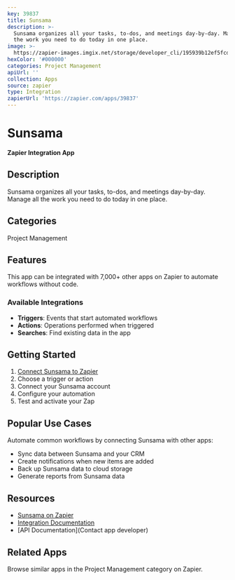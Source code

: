 ```yaml
---
key: 39837
title: Sunsama
description: >-
  Sunsama organizes all your tasks, to-dos, and meetings day-by-day. Manage all
  the work you need to do today in one place.
image: >-
  https://zapier-images.imgix.net/storage/developer_cli/195939b12ef5fcd3131faef358121c5e.png?auto=format%2Ccompress&ixlib=python-3.0.0&q=50
hexColor: '#000000'
categories: Project Management
apiUrl: ''
collection: Apps
source: zapier
type: Integration
zapierUrl: 'https://zapier.com/apps/39837'
---
```

# Sunsama

**Zapier Integration App**

## Description

Sunsama organizes all your tasks, to-dos, and meetings day-by-day. Manage all the work you need to do today in one place.

## Categories

Project Management

## Features

This app can be integrated with 7,000+ other apps on Zapier to automate workflows without code.

### Available Integrations

- **Triggers**: Events that start automated workflows
- **Actions**: Operations performed when triggered
- **Searches**: Find existing data in the app

## Getting Started

1. [Connect Sunsama to Zapier](https://zapier.com/apps/39837)
2. Choose a trigger or action
3. Connect your Sunsama account
4. Configure your automation
5. Test and activate your Zap

## Popular Use Cases

Automate common workflows by connecting Sunsama with other apps:

- Sync data between Sunsama and your CRM
- Create notifications when new items are added
- Back up Sunsama data to cloud storage
- Generate reports from Sunsama data

## Resources

- [Sunsama on Zapier](https://zapier.com/apps/39837)
- [Integration Documentation](https://zapier.com/apps/39837/integrations)
- [API Documentation](Contact app developer)

## Related Apps

Browse similar apps in the Project Management category on Zapier.
